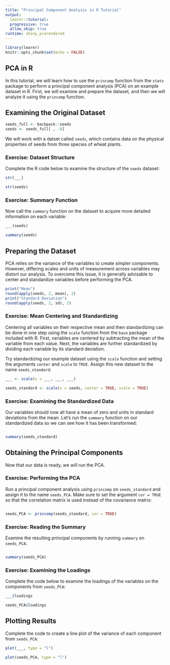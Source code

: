 ```yaml
---
title: "Principal Component Analysis in R Tutorial"
output: 
  learnr::tutorial:
  progressive: true
  allow_skip: true
runtime: shiny_prerendered
---
```


```r
library(learnr)
knitr::opts_chunk$set(echo = FALSE)
```

## PCA in R

In this tutorial, we will learn how to use the `princomp` function from the `stats` package to perform a principal component analysis (PCA) on an example dataset in R. First, we will examine and prepare the dataset, and then we will analyze it using the `princomp` function.

## Examining the Original Dataset

```r
seeds_full <- backpack::seeds
seeds <- seeds_full[ , -8]
```

We will work with a datset called `seeds`, which contains data on the physical properties of seeds from three species of wheat plants.


### Exercise: Dataset Structure

Complete the R code below to examine the structure of the `seeds` dataset:

```r
str(___)
```

```r
str(seeds)
```

### Exercise: Summary Function

Now call the `summary` function on the dataset to acquire more detailed information on each variable:

```r
___(seeds)
```

```r
summary(seeds)
```

## Preparing the Dataset

PCA relies on the variance of the variables to create simpler components. However, differing scales and units of measurement across variables may distort our analysis. To overcome this issue, it is generally advisable to center and standardize variables before performing the PCA. 

```r
print("Mean")
round(apply(seeds, 2, mean), 2)
print("Standard Deviation")
round(apply(seeds, 2, sd), 2)
```


### Exercise: Mean Centering and Standardizing

Centering all variables on their respective mean and then standardizing can be done in one step using the `scale` function from the `base` package included with R. First, variables are centered by subtracting the mean of the variable from each value. Next, the variables are further standardized by dividing each variable by its standard deviation.  

Try standardizing our example dataset using the `scale` function and setting the arguments `center` and `scale` to `TRUE`. Assign this new dataset to the name `seeds_standard`:  

```r
___ <- scale(x = ___, ___, ___)
```

```r
seeds_standard <- scale(x = seeds, center = TRUE, scale = TRUE)
```


### Exercise: Examining the Standardized Data

Our variables should now all have a mean of zero and units in standard deviations from the mean. Let's run the `summary` function on our standardized data so we can see how it has been transformed:  

```r

```

```r
summary(seeds_standard)
```


## Obtaining the Principal Components

Now that our data is ready, we will run the PCA.

### Exercise: Performing the PCA

Run a principal component analysis using `princomp` on `seeds_standard` and assign it to the name `seeds_PCA`. Make sure to set the argument `cor = TRUE` so that the correlation matrix is used instead of the covariance matrix:  

```r

```

```r
seeds_PCA <- princomp(seeds_standard, cor = TRUE)
```

### Exercise: Reading the Summary

Examine the resulting principal components by running `summary` on `seeds_PCA`:  

```r

```

```r
summary(seeds_PCA)
```

### Exercise: Examining the Loadings

Complete the code below to examine the loadings of the variables on the components from `seeds_PCA`:  

```r
___$loadings
```

```r
seeds_PCA$loadings
```


## Plotting Results

Complete the code to create a line plot of the variance of each component from `seeds_PCA`:
 
```r
plot(___, type = "l")
```

```r
plot(seeds_PCA, type = "l")
```



